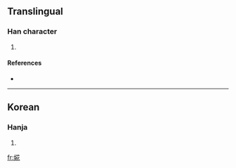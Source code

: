 ==Translingual==

===Han character===
{{Han char|rn=38|rad=女|as=08|sn=11|four=|canj=女廿人心 (VTOP)}}

# {{defn|Han|sort=女08}}

====References====
* {{Han ref|kx=0265.281|dkj=06456|dj=0533.030|hdz=21049.131|uh=5A72|ud=23154}}

----

==Korean==

===Hanja===
{{ko-hanja|hangeul=화|rv=hwa|mr=hwa}}

# {{defn|Korean|sort=女08}}

[[fr:婲]]